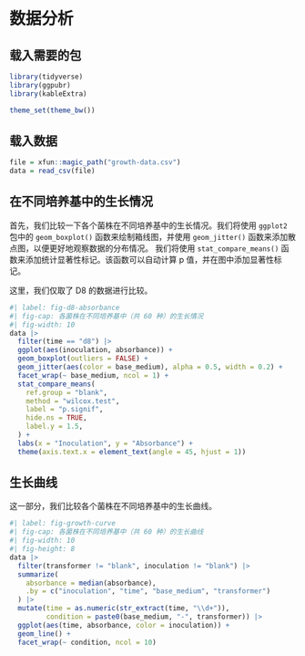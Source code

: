# 数据分析

## 载入需要的包

```r
library(tidyverse)
library(ggpubr)
library(kableExtra)

theme_set(theme_bw())
```


## 载入数据

```r
file = xfun::magic_path("growth-data.csv")
data = read_csv(file)
```

## 在不同培养基中的生长情况

首先，我们比较一下各个菌株在不同培养基中的生长情况。我们将使用 `ggplot2` 包中的 `geom_boxplot()` 函数来绘制箱线图，并使用 `geom_jitter()` 函数来添加散点图，以便更好地观察数据的分布情况。
我们将使用 `stat_compare_means()` 函数来添加统计显著性标记。该函数可以自动计算 p 值，并在图中添加显著性标记。

这里，我们仅取了 D8 的数据进行比较。

```r
#| label: fig-d8-absorbance
#| fig-cap: 各菌株在不同培养基中（共 60 种）的生长情况
#| fig-width: 10
data |> 
  filter(time == "d8") |>
  ggplot(aes(inoculation, absorbance)) +
  geom_boxplot(outliers = FALSE) +
  geom_jitter(aes(color = base_medium), alpha = 0.5, width = 0.2) +
  facet_wrap(~ base_medium, ncol = 1) +
  stat_compare_means(
    ref.group = "blank",
    method = "wilcox.test",
    label = "p.signif",
    hide.ns = TRUE,
    label.y = 1.5,
  ) +
  labs(x = "Inoculation", y = "Absorbance") +
  theme(axis.text.x = element_text(angle = 45, hjust = 1))
```


## 生长曲线

这一部分，我们比较各个菌株在不同培养基中的生长曲线。

```r
#| label: fig-growth-curve
#| fig-cap: 各菌株在不同培养基中（共 60 种）的生长曲线
#| fig-width: 10
#| fig-height: 8
data |> 
  filter(transformer != "blank", inoculation != "blank") |>
  summarize(
    absorbance = median(absorbance),
    .by = c("inoculation", "time", "base_medium", "transformer")
  ) |> 
  mutate(time = as.numeric(str_extract(time, "\\d+")),
         condition = paste0(base_medium, "-", transformer)) |>
  ggplot(aes(time, absorbance, color = inoculation)) +
  geom_line() +
  facet_wrap(~ condition, ncol = 10)
```


